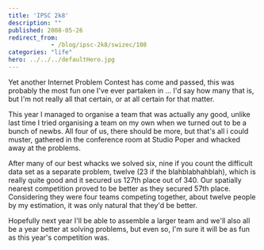 ```yaml
---
title: 'IPSC 2k8'
description: ""
published: 2008-05-26
redirect_from: 
            - /blog/ipsc-2k8/swizec/108
categories: "life"
hero: ../../../defaultHero.jpg
---
```

Yet another Internet Problem Contest has come and passed, this was probably the most fun one I&#x27;ve ever partaken in ... I&#x27;d say how many that is, but I&#x27;m not really all that certain, or at all certain for that matter.

This year I managed to organise a team that was actually any good, unlike last time I tried organising a team on my own when we turned out to be a bunch of newbs. All four of us, there should be more, but that&#x27;s all i could muster, gathered in the conference room at Studio Poper and whacked away at the problems.

After many of our best whacks we solved six, nine if you count the difficult data set as a separate problem, twelve (23 if the blahblabhahblah), which is really quite good and it secured us 127th place out of 340. Our spatially nearest competition proved to be better as they secured 57th place. Considering they were four teams competing together, about twelve people by my estimation, it was only natural that they&#x27;d be better.

Hopefully next year I&#x27;ll be able to assemble a larger team and we&#x27;ll also all be a year better at solving problems, but even so, I&#x27;m sure it will be as fun as this year&#x27;s competition was.